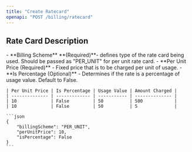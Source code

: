 ```yaml
---
title: "Create Ratecard"
openapi: "POST /billing/ratecard"
---
```


<h2>
Rate Card Description

</h2>

<Tabs>
  <Tab title="Flat Fee">
    
  </Tab>
  <Tab title="Per Unit Fee">
        - **Billing Scheme** **(Required)**- defines type of the rate card being used. Should be passed as "PER_UNIT" for per unit rate card.
    - **Per Unit Price (Required)** - Fixed price that is to be charged per unit of usage.
    - **Is Percentage (Optional)** - Determines if the rate is a percentage of usage value. Default to False.
    
    | Per Unit Price | Is Percentage | Usage Value | Amount Charged |
    | -------------- | ------------- | ----------- | -------------- |
    | 10             | False         | 50          | 500            |
    | 10             | False         | 50          | 5              |
    
    ```json
    {
    	"billingScheme": "PER_UNIT",
    	"perUnitPrice": 10,
    	"isPercentage": False 
    }
    ```
    
  </Tab>
  <Tab title="Volume Based">
    
  </Tab>
  <Tab title="Graduated">
    
  </Tab>
</Tabs>


